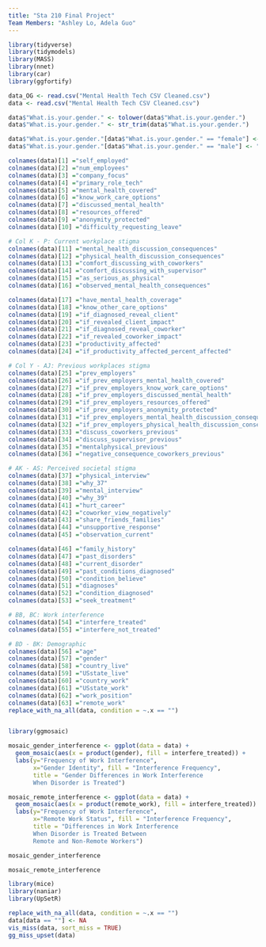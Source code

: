 ```yaml
---
title: "Sta 210 Final Project"
Team Members: "Ashley Lo, Adela Guo"
---
```


```r
library(tidyverse)
library(tidymodels)
library(MASS)
library(nnet)
library(car)
library(ggfortify)

data_OG <- read.csv("Mental Health Tech CSV Cleaned.csv") 
data <- read.csv("Mental Health Tech CSV Cleaned.csv") 

data$"What.is.your.gender." <- tolower(data$"What.is.your.gender.")
data$"What.is.your.gender." <- str_trim(data$"What.is.your.gender.")

data$"What.is.your.gender."[data$"What.is.your.gender." == "female"] <- "f"
data$"What.is.your.gender."[data$"What.is.your.gender." == "male"] <- "m"

colnames(data)[1] ="self_employed"
colnames(data)[2] ="num_employees"
colnames(data)[3] ="company_focus"
colnames(data)[4] ="primary_role_tech"
colnames(data)[5] ="mental_health_covered"
colnames(data)[6] ="know_work_care_options"
colnames(data)[7] ="discussed_mental_health"
colnames(data)[8] ="resources_offered"
colnames(data)[9] ="anonymity_protected"
colnames(data)[10] ="difficulty_requesting_leave"

# Col K - P: Current workplace stigma
colnames(data)[11] ="mental_health_discussion_consequences"
colnames(data)[12] ="physical_health_discussion_consequences"
colnames(data)[13] ="comfort_discussing_with_coworkers"
colnames(data)[14] ="comfort_discussing_with_supervisor"
colnames(data)[15] ="as_serious_as_physical"
colnames(data)[16] ="observed_mental_health_consequences"

colnames(data)[17] ="have_mental_health_coverage"
colnames(data)[18] ="know_other_care_options"
colnames(data)[19] ="if_diagnosed_reveal_client"
colnames(data)[20] ="if_revealed_client_impact"
colnames(data)[21] ="if_diagnosed_reveal_coworker"
colnames(data)[22] ="if_revealed_coworker_impact"
colnames(data)[23] ="productivity_affected"
colnames(data)[24] ="if_productivity_affected_percent_affected"

# Col Y - AJ: Previous workplaces stigma
colnames(data)[25] ="prev_employers"
colnames(data)[26] ="if_prev_employers_mental_health_covered"
colnames(data)[27] ="if_prev_employers_know_work_care_options"
colnames(data)[28] ="if_prev_employers_discussed_mental_health"
colnames(data)[29] ="if_prev_employers_resources_offered"
colnames(data)[30] ="if_prev_employers_anonymity_protected"
colnames(data)[31] ="if_prev_employers_mental_health_discussion_consequences"
colnames(data)[32] ="if_prev_employers_physical_health_discussion_consequences"
colnames(data)[33] ="discuss_coworkers_previous"
colnames(data)[34] ="discuss_supervisor_previous"
colnames(data)[35] ="mentalphysical_previous"
colnames(data)[36] ="negative_consequence_coworkers_previous"

# AK - AS: Perceived societal stigma
colnames(data)[37] ="physical_interview"
colnames(data)[38] ="why_37"
colnames(data)[39] ="mental_interview"
colnames(data)[40] ="why_39"
colnames(data)[41] ="hurt_career"
colnames(data)[42] ="coworker_view_negatively"
colnames(data)[43] ="share_friends_families"
colnames(data)[44] ="unsupportive_response"
colnames(data)[45] ="observation_current"

colnames(data)[46] ="family_history"
colnames(data)[47] ="past_disorders"
colnames(data)[48] ="current_disorder"
colnames(data)[49] ="past_conditions_diagnosed"
colnames(data)[50] ="condition_believe"
colnames(data)[51] ="diagnoses"
colnames(data)[52] ="condition_diagnosed"
colnames(data)[53] ="seek_treatment"

# BB, BC: Work interference
colnames(data)[54] ="interfere_treated"
colnames(data)[55] ="interfere_not_treated"

# BD - BK: Demographic
colnames(data)[56] ="age"
colnames(data)[57] ="gender"
colnames(data)[58] ="country_live"
colnames(data)[59] ="USstate_live"
colnames(data)[60] ="country_work"
colnames(data)[61] ="USstate_work"
colnames(data)[62] ="work_position"
colnames(data)[63] ="remote_work"
replace_with_na_all(data, condition = ~.x == "")
```


```r


```


```r
library(ggmosaic)

mosaic_gender_interference <- ggplot(data = data) +
  geom_mosaic(aes(x = product(gender), fill = interfere_treated)) +   
  labs(y="Frequency of Work Interference", 
       x="Gender Identity", fill = "Interference Frequency",
       title = "Gender Differences in Work Interference 
       When Disorder is Treated") 

mosaic_remote_interference <- ggplot(data = data) +
  geom_mosaic(aes(x = product(remote_work), fill = interfere_treated)) +   
  labs(y="Frequency of Work Interference", 
       x="Remote Work Status", fill = "Interference Frequency",
       title = "Differences in Work Interference 
       When Disorder is Treated Between 
       Remote and Non-Remote Workers") 

mosaic_gender_interference

mosaic_remote_interference

```


```r
library(mice)
library(naniar)
library(UpSetR)

replace_with_na_all(data, condition = ~.x == "")
data[data == ""] <- NA
vis_miss(data, sort_miss = TRUE)
gg_miss_upset(data)

```

